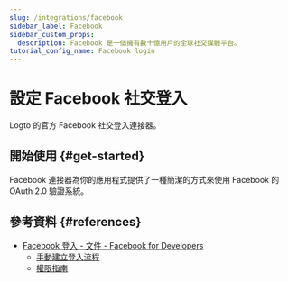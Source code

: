 ```yaml
---
slug: /integrations/facebook
sidebar_label: Facebook
sidebar_custom_props:
  description: Facebook 是一個擁有數十億用戶的全球社交媒體平台。
tutorial_config_name: Facebook login
---
```




# 設定 Facebook 社交登入

Logto 的官方 Facebook 社交登入連接器。

<GuideTip />

## 開始使用 \{#get-started}

Facebook 連接器為你的應用程式提供了一種簡潔的方式來使用 Facebook 的 OAuth 2.0 驗證系統。

<Integration />

## 參考資料 \{#references}

- [Facebook 登入 - 文件 - Facebook for Developers](https://developers.facebook.com/docs/facebook-login/)
  - [手動建立登入流程](https://developers.facebook.com/docs/facebook-login/guides/advanced/manual-flow/)
  - [權限指南](https://developers.facebook.com/docs/facebook-login/guides/permissions)
